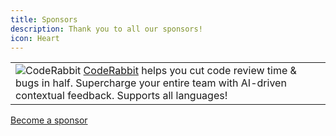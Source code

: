 ```yaml
---
title: Sponsors
description: Thank you to all our sponsors!
icon: Heart
---
```


| |
|---|
| ![CodeRabbit](/sponsors/coderabbit.png) [CodeRabbit](https://www.coderabbit.ai/) helps you cut code review time & bugs in half. Supercharge your entire team with AI-driven contextual feedback. Supports all languages! |


[Become a sponsor](https://github.com/sponsors/haydenbleasel)